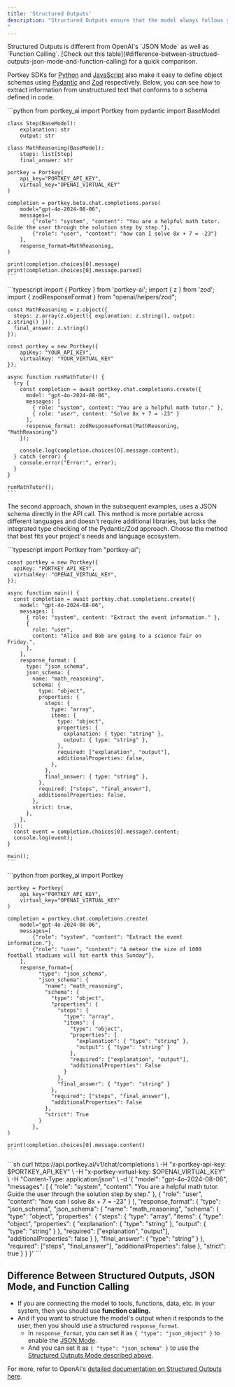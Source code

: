 ```yaml
---
title: 'Structured Outputs'
description: "Structured Outputs ensure that the model always follows your supplied [JSON schema](https://json-schema.org/overview/what-is-jsonschema). Portkey supports OpenAI's Structured Outputs feature out of the box with our SDKs & APIs.
"
---
```



<Note>
Structured Outputs is different from OpenAI's `JSON Mode` as well as `Function Calling`. [Check out this table](#difference-between-structued-outputs-json-mode-and-function-calling) for a quick comparison.
</Note>

Portkey SDKs for [Python](https://github.com/openai/openai-python/blob/main/helpers.md#structured-outputs-parsing-helpers) and [JavaScript](https://github.com/openai/openai-node/blob/master/helpers.md#structured-outputs-parsing-helpers) also make it easy to define object schemas using [Pydantic](https://docs.pydantic.dev/latest/) and [Zod](https://zod.dev/) respectively. Below, you can see how to extract information from unstructured text that conforms to a schema defined in code.

<Tabs>
  <Tab title="Pydantic with Python">
    ```python
    from portkey_ai import Portkey
    from pydantic import BaseModel

    class Step(BaseModel):
        explanation: str
        output: str

    class MathReasoning(BaseModel):
        steps: list[Step]
        final_answer: str

    portkey = Portkey(
        api_key="PORTKEY_API_KEY",
        virtual_key="OPENAI_VIRTUAL_KEY"
    )

    completion = portkey.beta.chat.completions.parse(
        model="gpt-4o-2024-08-06",
        messages=[
            {"role": "system", "content": "You are a helpful math tutor. Guide the user through the solution step by step."},
            {"role": "user", "content": "how can I solve 8x + 7 = -23"}
        ],
        response_format=MathReasoning,
    )

    print(completion.choices[0].message)
    print(completion.choices[0].message.parsed)
    ```
  </Tab>
  <Tab title="Zod with NodeJS">
    ```typescript
    import { Portkey } from 'portkey-ai';
    import { z } from 'zod';
    import { zodResponseFormat } from "openai/helpers/zod";

    const MathReasoning = z.object({
      steps: z.array(z.object({ explanation: z.string(), output: z.string() })),
      final_answer: z.string()
    });

    const portkey = new Portkey({
        apiKey: "YOUR_API_KEY",
        virtualKey: "YOUR_VIRTUAL_KEY"
    });

    async function runMathTutor() {
      try {
        const completion = await portkey.chat.completions.create({
          model: "gpt-4o-2024-08-06",
          messages: [
            { role: "system", content: "You are a helpful math tutor." },
            { role: "user", content: "Solve 8x + 7 = -23" }
          ],
          response_format: zodResponseFormat(MathReasoning, "MathReasoning")
        });

        console.log(completion.choices[0].message.content);
      } catch (error) {
        console.error("Error:", error);
      }
    }

    runMathTutor();
    ```
  </Tab>
</Tabs>

The second approach, shown in the subsequent examples, uses a JSON schema directly in the API call. This method is more portable across different languages and doesn't require additional libraries, but lacks the integrated type checking of the Pydantic/Zod approach. Choose the method that best fits your project's needs and language ecosystem.

<Tabs>
  <Tab title="NodeJS">
    ```typescript
    import Portkey from "portkey-ai";

    const portkey = new Portkey({
      apiKey: "PORTKEY_API_KEY",
      virtualKey: "OPENAI_VIRTUAL_KEY",
    });

    async function main() {
      const completion = await portkey.chat.completions.create({
        model: "gpt-4o-2024-08-06",
        messages: [
          { role: "system", content: "Extract the event information." },
          {
            role: "user",
            content: "Alice and Bob are going to a science fair on Friday.",
          },
        ],
        response_format: {
          type: "json_schema",
          json_schema: {
            name: "math_reasoning",
            schema: {
              type: "object",
              properties: {
                steps: {
                  type: "array",
                  items: {
                    type: "object",
                    properties: {
                      explanation: { type: "string" },
                      output: { type: "string" },
                    },
                    required: ["explanation", "output"],
                    additionalProperties: false,
                  },
                },
                final_answer: { type: "string" },
              },
              required: ["steps", "final_answer"],
              additionalProperties: false,
            },
            strict: true,
          },
        },
      });
      const event = completion.choices[0].message?.content;
      console.log(event);
    }

    main();
    ```
  </Tab>
  <Tab title="Python">
    ```python
    from portkey_ai import Portkey

    portkey = Portkey(
        api_key="PORTKEY_API_KEY",
        virtual_key="OPENAI_VIRTUAL_KEY"
    )

    completion = portkey.chat.completions.create(
        model="gpt-4o-2024-08-06",
        messages=[
            {"role": "system", "content": "Extract the event information."},
            {"role": "user", "content": "A meteor the size of 1000 football stadiums will hit earth this Sunday"},
        ],
        response_format={
              "type": "json_schema",
              "json_schema": {
                "name": "math_reasoning",
                "schema": {
                  "type": "object",
                  "properties": {
                    "steps": {
                      "type": "array",
                      "items": {
                        "type": "object",
                        "properties": {
                          "explanation": { "type": "string" },
                          "output": { "type": "string" }
                        },
                        "required": ["explanation", "output"],
                        "additionalProperties": False
                      }
                    },
                    "final_answer": { "type": "string" }
                  },
                  "required": ["steps", "final_answer"],
                  "additionalProperties": False
                },
                "strict": True
              }
            },
    )

    print(completion.choices[0].message.content)
    ```
  </Tab>
  <Tab title="REST API">
    ```sh
    curl https://api.portkey.ai/v1/chat/completions \
      -H "x-portkey-api-key: $PORTKEY_API_KEY" \
      -H "x-portkey-virtual-key: $OPENAI_VIRTUAL_KEY" \
      -H "Content-Type: application/json" \
      -d '{
        "model": "gpt-4o-2024-08-06",
        "messages": [
          {
            "role": "system",
            "content": "You are a helpful math tutor. Guide the user through the solution step by step."
          },
          {
            "role": "user",
            "content": "how can I solve 8x + 7 = -23"
          }
        ],
        "response_format": {
          "type": "json_schema",
          "json_schema": {
            "name": "math_reasoning",
            "schema": {
              "type": "object",
              "properties": {
                "steps": {
                  "type": "array",
                  "items": {
                    "type": "object",
                    "properties": {
                      "explanation": { "type": "string" },
                      "output": { "type": "string" }
                    },
                    "required": ["explanation", "output"],
                    "additionalProperties": false
                  }
                },
                "final_answer": { "type": "string" }
              },
              "required": ["steps", "final_answer"],
              "additionalProperties": false
            },
            "strict": true
          }
        }
      }'
    ```
  </Tab>
</Tabs>

## Difference Between Structured Outputs, JSON Mode, and Function Calling

* If you are connecting the model to tools, functions, data, etc. in your system, then you should use **function calling.**
* And if you want to structure the model's output when it responds to the user, then you should use a structured `response_format`.
  * In `response_format`, you can set it as `{ "type": "json_object" }` to enable the [JSON Mode](https://platform.openai.com/docs/guides/structured-outputs/json-mode).
  * And you can set it as `{ "type": "json_schema" }` to use the [Structured Outputs Mode described above](https://platform.openai.com/docs/guides/structured-outputs).

For more, refer to OpenAI's [detailed documentation on Structured Outputs here](https://platform.openai.com/docs/guides/structured-outputs/supported-schemas).